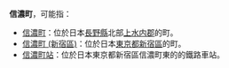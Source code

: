 '''信濃町'''，可能指：

*[[信濃町|信濃町]]：位於日本[[長野縣|長野縣]]北部[[上水内郡|上水内郡]]的町。
*[[信濃町_(新宿區)|信濃町 (新宿區)]]：位於日本[[東京都|東京都]][[新宿區|新宿區]]的町。
*[[信濃町站|信濃町站]]：位於日本東京都新宿區信濃町東的的鐵路車站。

{{Disambig|X|Cat=三字消歧义}}